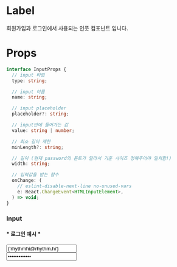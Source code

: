 

<Meta title="atoms/Input" component={Input} />

# Label

회원가입과 로그인에서 사용되는 인풋 컴포넌트 입니다.

# Props

```ts
interface InputProps {
  // input 타입
  type: string;

  // input 이름
  name: string;

  // input placeholder
  placeholder?: string;

  // input안에 들어가는 값
  value: string | number;

  // 최소 길이 제한
  minLength?: string;

  // 길이 (현재 password의 폰트가 달라서 기준 사이즈 정해주어야 일치함!)
  width: string;

  // 입력값을 받는 함수
  onChange: (
    // eslint-disable-next-line no-unused-vars
    e: React.ChangeEvent<HTMLInputElement>,
  ) => void;
}
```

### Input

<h4>* 로그인 예시 *</h4>
<div>
  <Input
    type="email"
    name="email"
    placeholder="이메일 입력"
    value={'rhythmhi@rhythm.hi'}
    width="200px"
  />
</div>
<div>
  <Input
    type="password"
    name="password"
    placeholder="영문, 숫자, 특수문자 조합 6자 이상"
    value={'rhythmhi@'}
    width="200px"
  />
</div>
